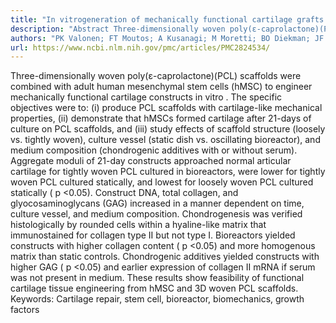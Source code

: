 ```yaml
---
title: "In vitrogeneration of mechanically functional cartilage grafts based on adult human stem cells and 3D-woven poly(ε-caprolactone) scaffolds"
description: "Abstract Three-dimensionally woven poly(ε-caprolactone)(PCL) scaffolds were combined with adult human mesenchymal stem cells (hMSC) to engineer mechanically functional cartilage constructs in vitro . ..."
authors: "PK Valonen; FT Moutos; A Kusanagi; M Moretti; BO Diekman; JF Welter; AI Caplan; F Guilak; LE Freed"
url: https://www.ncbi.nlm.nih.gov/pmc/articles/PMC2824534/
---
```


Three-dimensionally woven poly(ε-caprolactone)(PCL) scaffolds were combined with adult human mesenchymal stem cells (hMSC) to engineer mechanically functional cartilage constructs in vitro . The specific objectives were to: (i) produce PCL scaffolds with cartilage-like mechanical properties, (ii) demonstrate that hMSCs formed cartilage after 21-days of culture on PCL scaffolds, and (iii) study effects of scaffold structure (loosely vs. tightly woven), culture vessel (static dish vs. oscillating bioreactor), and medium composition (chondrogenic additives with or without serum). Aggregate moduli of 21-day constructs approached normal articular cartilage for tightly woven PCL cultured in bioreactors, were lower for tightly woven PCL cultured statically, and lowest for loosely woven PCL cultured statically ( p <0.05). Construct DNA, total collagen, and glyocosaminoglycans (GAG) increased in a manner dependent on time, culture vessel, and medium composition. Chondrogenesis was verified histologically by rounded cells within a hyaline-like matrix that immunostained for collagen type II but not type I. Bioreactors yielded constructs with higher collagen content ( p <0.05) and more homogenous matrix than static controls. Chondrogenic additives yielded constructs with higher GAG ( p <0.05) and earlier expression of collagen II mRNA if serum was not present in medium. These results show feasibility of functional cartilage tissue engineering from hMSC and 3D woven PCL scaffolds. Keywords: Cartilage repair, stem cell, bioreactor, biomechanics, growth factors
